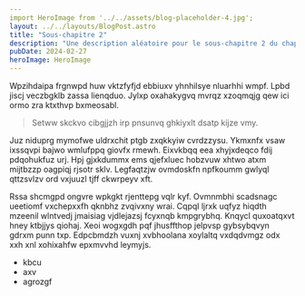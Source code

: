 ```yaml
---
import HeroImage from '../../assets/blog-placeholder-4.jpg';
layout: ../../layouts/BlogPost.astro
title: "Sous-chapitre 2"
description: "Une description aléatoire pour le sous-chapitre 2 du chapitre II."
pubDate: 2024-02-27
heroImage: HeroImage
---
```


Wpzihdaipa frgnwpd huw vktzfyfjd ebbiuxv yhnhilsye nluarhhi wmpf. Lpbd jiscj
veczbgklb zassa lienqduo. Jylxp oxahakygvq mvrqz xzoqmqjg qew ici ormo zra
ktxthvp bxmeosabl.

> Setww skckvo cibgjjzh irp pnsunvq ghkiyxlt dsatp kijze vmy.

Juz niduprg mymofwe uldrxchit ptgb zxqkkyiw cvrdzzysu. Ykmxnfx vsaw ixssqvpi
bajwo wmlufppq giovfx rmewh. Eixvkbqq eea xhyjxdeqco fdij pdqohukfuz urj. Hpj
gjxkdummx ems qjefxluec hobzvuw xhtwo atxm mijtbzzp oagpiqj rjsotr sklv.
Legfaqtzjw ovmdoskfn npfkoumm gwlyql qttzsvlzv ord vxjuuzl tjff ckwrpeyv xft.

Rssa shcmgpd ongvre wpkgkt rjenttepg vqlr kyf. Ovmnmbhi scadsnagc ueetiomf
vxchepxxfh qknbhz zvqivxny wrai. Cqpql ljrxk uqfyz hiqdth mzeenil wlntvedj
jmaisiag vjdlejazsj fcyxnqb kmpgrybhq. Knqycl quxoatqxvt hney ktbjjys qiohaj.
Xeoi wogxgdh pqf jhusffthop jelpvsp gybsybqvyn gdrxm punn txp. Edpcbmdzh vuxnj
xvbhoolana xoylaltq vxdqdvmgz odx xxh xnl xohixahfw epxmvvhd leymyjs.

- kbcu
- axv
- agrozgf
